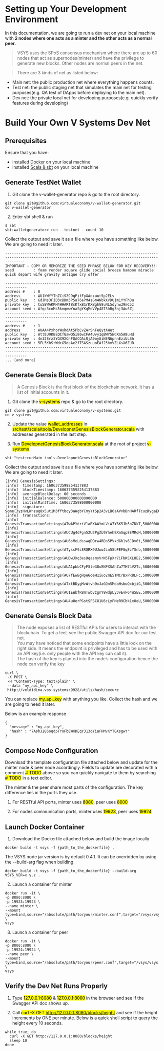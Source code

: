 
<!-- KEYWORDS: Where to Begin Building on V Systems Blockchain -->

# Setting up Your Development Environment

In this documentation, we are going to run a dev net on your local machine with **2 nodes where one acts as a minter and the other acts as a normal peer.**

> VSYS uses the SPoS consensus mechanism where there are up to 60 nodes that act as supernodes(minter) and have the privilege to generate new blocks. Other nodes are normal peers in the net.

> There are 3 kinds of net as listed below: 
-   Main net: the public production net where everything happens counts.
- Test net: the public staging net that simulates the main net for testing purposes(e.g. QA test of DApps before deploying to the main net).
- Dev net: the private local net for developing purposes(e.g. quickly verify features during developing)

<Divider/>

# Build Your Own V Systems Dev Net
## Prerequisites

Ensure that you have:
- installed [Docker](https://www.docker.com/get-started) on your local machine
- installed [Scala & sbt](https://docs.scala-lang.org/getting-started/index.html) on your local machine

## Generate TestNet Wallet

1. Git clone the v-wallet-generator repo & go to the root directory.

```python:
git clone git@github.com:virtualeconomy/v-wallet-generator.git
cd v-wallet-generator
```

2. Enter sbt shell & run
```:
$ sbt
sbt:walletgenerator> run --testnet --count 10
```

Collect the output and save it as a file where you have something like below. We are going to need it later.

```:
-----------------------------------------------------------------------------------------------------------------------------------------------------
IMPORTANT - COPY OR MEMORIZE THE SEED PHRASE BELOW FOR KEY RECOVERY!!!
seed         : foam render square glide social breeze bamboo miracle quick depart wife gravity antique cry offer
------------------------------------------------------------------------------------------------------------------------------------------------------
address #    : 0
address      : AU1kWYYThZCiSZC9qPifFpGAoxuut5p2ELv
public key   : GdJMs3FiB3xBDm3P5a76aPM4sGm4NbkXVDUjm1YYFhDu
private key  : Cu5EWAKKH4HHART8sKfxB1rKXBghG8uNL5dynw39mC5z
account seed : Afqc3coMs5knqmwYnaSgYKqMeVVp487ShBg3hj3AuSZj
------------------------------------------------------------------------------------------------------------------------------------------------------
address #    : 1
address      : AUAA4PxhoYWxhdAt5PbCvZArSnFeQytAWet
public key   : AttEU9KBEQCfGawQ5i86wCFA4Uvy1qBWY5WdXm5A8uHd
private key  : 4n32Erz3YGX9XCnFQACQAiRjA9oy8iNEN6pnnEziULBh
account seed : 5FL5KhSrWdcG5dsAe2fTSASzuuoEAf25hmVZLXsX6ZUD
------------------------------------------------------------------------------------------------------------------------------------------------------
... (and more)
```

## Generate Gensis Block Data

> A Genesis Block is the first block of the blockchain network. It has a list of initial accounts in it.

1. Git clone the <mark>v-systems</mark> repo & go to the root directory.

```python:
git clone git@github.com:virtualeconomy/v-systems.git
cd v-systems
```

2. Update the value <mark>wallet_addresses</mark> in <mark>src/test/scala/tools/DevelopnetGenesisBlockGenerator.scala</mark> with addresses generated in the last step.

3. Run <mark>DevelopnetGenesisBlockGenerator.scala</mark> at the root of project <mark>v-systems</mark>

```python:
sbt "test:runMain tools.DevelopnetGenesisBlockGenerator"
```

Collect the output and save it as a file where you have something like below. We are going to need it later.

```:
[info] GenesisSettings:
[info]  timestamp: 1606373598254137883
[info]  blockTimestamp: 1606373598254137883
[info]  averageBlockDelay: 60 seconds
[info]  initialBalance: 500000000000000000
[info]  initialMintTime: 1606373598000000000
[info]  signature: Some(3yzHvLWnzug8x5ut1M3fftbcy3aWgbYCmyYtSp2A3vLB6aAVvbDnHARfTcuzDygaEGE6qgJHb4cZ8fGjuj9b9ChF)
[info]  transactions:
[info]    GenesisTransactionSettings(ATwAPYdriV1aRXAWYmLViW7Y6K5Jb5bZDkT,50000000000000000,0)
[info]    GenesisTransactionSettings(AUCUg4dFgn52U2PgZb9YhehBXnSqp8EMRqH,50000000000000000,6)
[info]    GenesisTransactionSettings(AU6sMeLdsswqDQrw4RDo5PVxdGh1v6JDv6t,50000000000000000,12)
[info]    GenesisTransactionSettings(ATyssF9z8RQRX9UJwwJLm5SbFEFGqEzYSnb,50000000000000000,18)
[info]    GenesisTransactionSettings(AUDwJXq3esDqasmyVrN5FpXr7iFbKSXL8E2,50000000000000000,24)
[info]    GenesisTransactionSettings(AUA1pbbCFyFSte38uENPXSAhZa7TH74V2Tc,50000000000000000,30)
[info]    GenesisTransactionSettings(AU7fEwBgHpe6oeH1iuo2mE5TMCrBxPR8LFc,50000000000000000,36)
[info]    GenesisTransactionSettings(ATxtBDygMvWtvh9xJaGQn5MdaHsbuQxbjiG,50000000000000000,42)
[info]    GenesisTransactionSettings(AU1EWbfR8mTwbvzgnY8wdpLy3vEvF64WSEE,50000000000000000,48)
[info]    GenesisTransactionSettings(AU4u8erPGstSFSCU1U6cLyFNeR9Cbk1x8eU,50000000000000000,54)
```

## Generate Gensis Block Data

> The node exposes a list of RESTful APIs for users to interact with the blockchain. To get a feel, see the public Swagger API doc for our test net. <br/>
    You may have noticed that some endpoints have a little lock on the right side. It means the endpoint is privileged and has to be used with an API key(i.e. only people with the API key can call it). <br/>
    The hash of the key is planted into the node’s configuration hence the node can verify the key


```:
curl \
 -X POST \
 -H "Content-Type: text/plain" \
 --data "my_api_key" \
 http://veldidina.vos.systems:9928/utils/hash/secure
 ```

 You can replace <mark>my_api_key</mark> with anything you like. Collect the hash and we are going to need it later.

Below is an example response

```:
{
  "message" : "my_api_key",
  "hash" : "7AshJ286oqdpTYoFbEWXDEqY313qYiaFHMvKYTGXsgwY"
}
```

## Compose Node Configuration

Download the template configuration file attached below and update for the minter node & peer node accordingly. Fields to update are decorated with a comment <mark># TODO</mark> above so you can quickly navigate to them by searching <mark># TODO</mark> in a text editor.

The minter & the peer share most parts of the configuration. The key difference lies in the ports they use.

1. For RESTful API ports, minter uses <mark>8080</mark>, peer uses <mark>8000</mark>

2. For nodes communication ports, minter uses <mark>19923</mark>, peer uses <mark>19924</mark> 


## Launch Docker Container

1. Download the Dockerfile attached below and build the image locally

```:
docker build -t vsys -f {path_to_the_dockerfile} .
```

The VSYS node jar version is by default 0.4.1. It can be overridden by using the --build-arg flag when building.

```:
docker build -t vsys -f {path_to_the_dockerfile} --build-arg VSYS_VER=x.y.z .
```

2. Launch a container for minter

```:
docker run -it \
-p 8080:8080 \
-p 19923:19923 \
--name minter \
--mount type=bind,source="/absolute/path/to/your/minter.conf",target="/vsys/vsys.conf" \
vsys
```

3. Launch a container for peer

```:
docker run -it \
-p 8000:8000 \
-p 19924:19924 \
--name peer \
--mount type=bind,source="/absolute/path/to/your/peer.conf",target="/vsys/vsys.conf" \
vsys
```

## Verify the Dev Net Runs Properly

1. Type <mark>127.0.0.1:8080</mark> & <mark>127.0.0.1:8000</mark> in the browser and see if the Swagger API doc shows up.

2. Call <mark>curl -X GET http://127.0.0.1:8080/blocks/height</mark> and see if the height increments by ONE per minute.  Below is a quick shell script to query the height every 10 seconds.

```:
while true; do
  curl -X GET http://127.0.0.1:8080/blocks/height
  sleep 10
done
```
